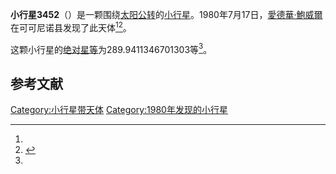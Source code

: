 {{Infobox planet
| bgcolour = #FFFFC0
| name = 3452 Hawke
| symbol = 
| image = 
| caption = 
| discovery = yes
| discovery_ref = 
| discoverer = [[愛德華·鮑威爾|愛德華·鮑威爾]]
| discovery_site = [[可可尼诺县|可可尼诺县]] 
| discovered = 1980年7月17日
| designations = yes
| mp_name = 
| named_after = 
| alt_names = 
| mp_category = [[主带小行星|主带小行星]]
| orbit_ref = <ref name="a">[http://ssd.jpl.nasa.gov/sbdb.cgi?sstr=3452 3452 Hawke] {{Wayback|url=http://ssd.jpl.nasa.gov/sbdb.cgi?sstr=3452 |date=20200917232251 }}，小行星數據庫瀏覽器（JPL Small-Body Database Browser）－[[美国国家航空航天局|美国国家航空航天局]]喷气推进实验室</ref>
| epoch = 2456400.5 (2013年4月18日更新)
| aphelion = {{convert|2.45288042663762|AU|km|3|abbr=on|lk=out}}
| perihelion = {{convert|2.084459240631807|AU|km|3|abbr=on}}
| semimajor = {{convert|2.268669833634713|AU|km|3|abbr=on}}
| eccentricity = 0.081197621
| period = 1248.117209 [[日|日]]<br />3.42[[儒略年|儒略年]]
| avg_speed = 
| inclination = 2.316367059280954
| asc_node = 58.80709113338101
| mean_anomaly = 
| arg_peri = 289.9411346701303
| satellites = 
| physical_characteristics = yes
| dimensions = 
| mass = 
| density = 
| surface_grav = 
| escape_velocity = 
| sidereal_day = 
| axial_tilt = 
| pole_ecliptic_lat = 
| pole_ecliptic_lon = 
| albedo = 
| temperatures= 
| temp_name1 = 
| mean_temp_1 = 
| max_temp_1 = 
| temp_name2 = 
| max_temp_2 = 
| spectral_type = 
| abs_magnitude = 289.9411346701303
}}

'''小行星3452'''（{{lang-en|3452 Hawke}}）是一颗围绕[[太阳|太阳]][[公转|公转]]的[[小行星|小行星]]。1980年7月17日，[[愛德華·鮑威爾|愛德華·鮑威爾]]在可可尼诺县发现了此天体<ref name="a" /><ref>{{cite news|title=小行星列表|url=http://cfa-www.harvard.edu/iau/lists/NumberedMPs.txt|accessdate=2013-07-08|newspaper=哈佛大学|archive-date=2008-05-17|archive-url=https://web.archive.org/web/20080517010638/http://cfa-www.harvard.edu/iau/lists/NumberedMPs.txt|dead-url=no}}</ref>。

这颗小行星的[[绝对星等|绝对星等]]为289.9411346701303等<ref name="a" />。

==参考文献==
{{reflist}}
{{Minor Planet Number|[[小行星3451|小行星3451]]|[[小行星3453|小行星3453]]}}

{{小天体}}

[[Category:小行星带天体|Category:小行星带天体]]
[[Category:1980年发现的小行星|Category:1980年发现的小行星]]

{{asteroid-stub}}